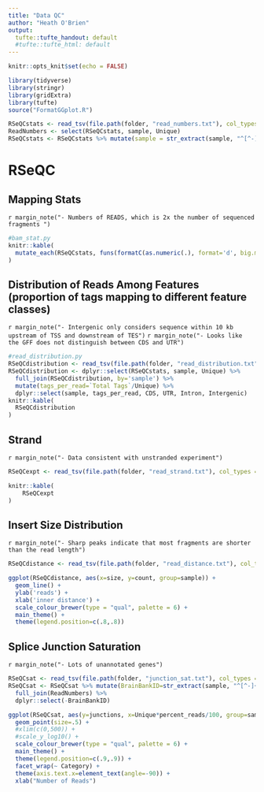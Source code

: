 ```yaml
---
title: "Data QC"
author: "Heath O'Brien"
output:
  tufte::tufte_handout: default
  #tufte::tufte_html: default
---
```

<!-- see http://rstudio.github.io/tufte/ for info about tufte -->
<!-- type Rscript -e "library(rmarkdown); render('BamQC.rmd')" to knit to html on the server -->
```r
knitr::opts_knit$set(echo = FALSE)

library(tidyverse)
library(stringr)
library(gridExtra)
library(tufte)
source("FormatGGplot.R")

RSeQCstats <- read_tsv(file.path(folder, "read_numbers.txt"), col_types = cols(sample = 'c'))
ReadNumbers <- select(RSeQCstats, sample, Unique)
RSeQCstats <- RSeQCstats %>% mutate(sample = str_extract(sample, "^[^-]+")) %>% group_by(sample) %>% summarise_each("sum")

```

# RSeQC
## Mapping Stats

`r margin_note("- Numbers of READS, which is 2x the number of sequenced fragments ")`
``` r
#bam_stat.py
knitr::kable(
  mutate_each(RSeQCstats, funs(formatC(as.numeric(.), format='d', big.mark=',')), Unique:Multimapped)
)
```


## Distribution of Reads Among Features (proportion of tags mapping to different feature classes)
`r margin_note("- Intergenic only considers sequence within 10 kb upstream of TSS and downstream of TES")`
`r margin_note("- Looks like the GFF does not distinguish between CDS and UTR")`


``` r
#read_distribution.py
RSeQCdistribution <- read_tsv(file.path(folder, "read_distribution.txt"), col_types = cols(sample = 'c'))
RSeQCdistribution <- dplyr::select(RSeQCstats, sample, Unique) %>% 
  full_join(RSeQCdistribution, by='sample') %>%
  mutate(tags_per_read=`Total Tags`/Unique) %>%
  dplyr::select(sample, tags_per_read, CDS, UTR, Intron, Intergenic)
knitr::kable(
  RSeQCdistribution
)


```

## Strand

`r margin_note("- Data consistent with unstranded experiment")`

```r
RSeQCexpt <- read_tsv(file.path(folder, "read_strand.txt"), col_types = cols(sample = 'c'))

knitr::kable(
    RSeQCexpt
)

```

## Insert Size Distribution

`r margin_note("- Sharp peaks indicate that most fragments are shorter than the read length")`



```r
RSeQCdistance <- read_tsv(file.path(folder, "read_distance.txt"), col_types = cols(sample = 'c'))

ggplot(RSeQCdistance, aes(x=size, y=count, group=sample)) +
  geom_line() +
  ylab('reads') +
  xlab('inner distance') +
  scale_colour_brewer(type = "qual", palette = 6) +
  main_theme() +
  theme(legend.position=c(.8,.8))

```

## Splice Junction Saturation

`r margin_note("- Lots of unannotated genes")`

```r
RSeQCsat <- read_tsv(file.path(folder, "junction_sat.txt"), col_types = cols(sample = 'c'))
RSeQCsat <- RSeQCsat %>% mutate(BrainBankID=str_extract(sample, "^[^-]+")) %>%
  full_join(ReadNumbers) %>%
  dplyr::select(-BrainBankID)

ggplot(RSeQCsat, aes(y=junctions, x=Unique*percent_reads/100, group=sample)) +
  geom_point(size=.5) +
  #xlim(c(0,500)) +
  #scale_y_log10() +
  scale_colour_brewer(type = "qual", palette = 6) +
  main_theme() +
  theme(legend.position=c(.9,.9)) +
  facet_wrap(~ Category) +
  theme(axis.text.x=element_text(angle=-90)) +
  xlab("Number of Reads")
```
  
